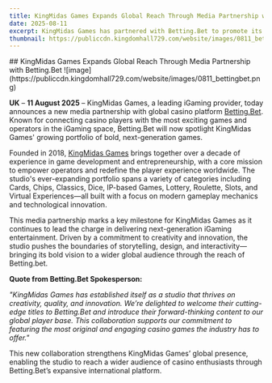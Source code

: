 ```yaml
---
title: KingMidas Games Expands Global Reach Through Media Partnership with Betting.Bet
date: 2025-08-11
excerpt: KingMidas Games has partnered with Betting.Bet to promote its innovative, next-generation games to a wider global audience, strengthening its international presence.
thumbnail: https://publiccdn.kingdomhall729.com/website/images/0811_bettingbet.png
---
```


<div className="newsContent" style={{ maxWidth: '750px', margin: '0 auto', color: 'white' }}>
## KingMidas Games Expands Global Reach Through Media Partnership with Betting.Bet
![image](https://publiccdn.kingdomhall729.com/website/images/0811_bettingbet.png)

**UK** – **11 August 2025** – KingMidas Games, a leading iGaming provider, today announces a new media partnership with global casino platform [Betting.Bet](https://betting.bet). Known for connecting casino players with the most exciting games and operators in the iGaming space, Betting.Bet will now spotlight KingMidas Games' growing portfolio of bold, next-generation games.

Founded in 2018, [KingMidas Games](https://betting.bet/casino-games/providers/kingmidas-games) brings together over a decade of experience in game development and entrepreneurship, with a core mission to empower operators and redefine the player experience worldwide. The studio's ever-expanding portfolio spans a variety of categories including Cards, Chips, Classics, Dice, IP-based Games, Lottery, Roulette, Slots, and Virtual Experiences—all built with a focus on modern gameplay mechanics and technological innovation.

This media partnership marks a key milestone for KingMidas Games as it continues to lead the charge in delivering next-generation iGaming entertainment. Driven by a commitment to creativity and innovation, the studio pushes the boundaries of storytelling, design, and interactivity—bringing its bold vision to a wider global audience through the reach of Betting.bet.

**Quote from Betting.Bet Spokesperson:**

*"KingMidas Games has established itself as a studio that thrives on creativity, quality, and innovation. We’re delighted to welcome their cutting-edge titles to Betting.Bet and introduce their forward-thinking content to our global player base. This collaboration supports our commitment to featuring the most original and engaging casino games the industry has to offer."*

This new collaboration strengthens KingMidas Games’ global presence, enabling the studio to reach a wider audience of casino enthusiasts through Betting.Bet’s expansive international platform.

</div>